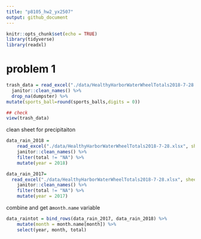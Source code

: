 ```yaml
---
title: "p8105_hw2_yx2507"
output: github_document
---
```


```r
knitr::opts_chunk$set(echo = TRUE)
library(tidyverse)
library(readxl)
```

# problem 1  
```r
trash_data = read_excel("./data/HealthyHarborWaterWheelTotals2018-7-28.xlsx") %>%
  janitor::clean_names() %>%
  drop_na(dumpster) %>%
mutate(sports_ball=round(sports_balls,digits = 0))

## check
view(trash_data)

```

clean sheet for precipitaiton
```r

data_rain_2018 = 
    read_excel("./data/HealthyHarborWaterWheelTotals2018-7-28.xlsx", sheet = '2018 Precipitation', range = "A2:B15") %>% 
    janitor::clean_names() %>% 
    filter(total != "NA") %>% 
    mutate(year = 2018)

data_rain_2017=
  read_excel("./data/HealthyHarborWaterWheelTotals2018-7-28.xlsx", sheet = '2017 Precipitation', range = "A2:B15") %>% 
    janitor::clean_names() %>% 
    filter(total != "NA") %>% 
    mutate(year = 2017)

```

combine and get a`month.name` variable
```r
data_raintot = bind_rows(data_rain_2017, data_rain_2018) %>% 
    mutate(month = month.name[month]) %>% 
    select(year, month, total)

```

   
   